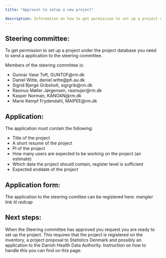 ```yaml
---
title: "Approval to setup a new project"

description: Information on how to get permission to set up a project under the project database
---
```


## Steering committee:

To get permission to set up a project under the project database you need to send a application to the steering committee.

Members of the steering committee is:

-   Gunnar Vase Toft, GUNTOF@rm.dk
-   Daniel Witte, daniel.witte@ph.au.dk
-   Sigrid Bjerge Gribsholt, sigrgrib@rm.dk
-   Rasmus Møller Jørgensen, rasmujer@rm.dk
-   Kasper Norman, KANOAN@rm.dk
-   Marie Kempf Frydendahl, MAIPEE@rm.dk

## Application:

The application must contain the following:

-   Title of the project
-   A short resume of the project
-   PI of the project
-   How many users are expected to be working on the project (an estimate)
-   Which data the project should contain, register level is sufficient
-   Expected enddate of the project
  
## Application form: 

The application to the steering comittee can be registered here:
*mangler link til redcap*

## Next steps:

When the Steering committee has approved you request you are ready to set up the project. This requires that the project is registered on the inventory, a project proposal to Statistics Denmark and possibly an application to the Danish Health Data Authority. Instruction on how to handle this you can find on this page. 


